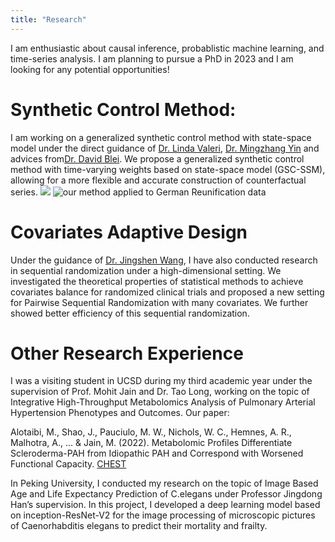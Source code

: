 ```yaml
---
title: "Research"
---
```




I am enthusiastic about causal inference, probablistic machine learning, and time-series analysis. I am planning to pursue a PhD in 2023 and I am looking for any potential opportunities!

# Synthetic Control Method:

I am working on a generalized synthetic control method with state-space model under the direct guidance of [Dr. Linda Valeri](https://www.lindavaleri.com/), [Dr. Mingzhang Yin](https://mingzhang-yin.github.io/) and advices from[Dr. David Blei](http://www.cs.columbia.edu/~blei/).
We propose a generalized synthetic control method with time-varying weights based on state-space model (GSC-SSM), allowing for a more flexible and accurate construction of counterfactual series. 
![](gsc-scm.png)
![our method applied to German Reunification data](german_ate_2.png)
  
# Covariates Adaptive Design

Under the guidance of [Dr. Jingshen Wang](https://sites.google.com/berkeley.edu/jingshenwang/), I have also conducted research in sequential randomization under a high-dimensional setting. We investigated the theoretical properties of statistical methods to achieve covariates balance for randomized clinical trials and proposed a new setting for Pairwise Sequential Randomization with many covariates. We further showed better efficiency of this sequential randomization.



# Other Research Experience

I was a visiting student in UCSD during my third academic year under the supervision of Prof. Mohit Jain and Dr. Tao Long, working on the topic of Integrative High-Throughput Metabolomics Analysis of Pulmonary Arterial Hypertension Phenotypes and Outcomes. Our paper:

Alotaibi, M., Shao, J., Pauciulo, M. W., Nichols, W. C., Hemnes, A. R., Malhotra, A., ... & Jain, M. (2022). Metabolomic Profiles Differentiate Scleroderma-PAH from Idiopathic PAH and Correspond with Worsened Functional Capacity. [CHEST](https://doi.org/10.1016/j.chest.2022.08.2230) 

In Peking University, I conducted my research on the topic of Image Based Age and Life Expectancy Prediction of C.elegans under Professor Jingdong Han’s supervision. In this project, I developed a deep learning model based on inception-ResNet-V2 for the image processing of microscopic pictures of Caenorhabditis elegans to predict their mortality and frailty.

